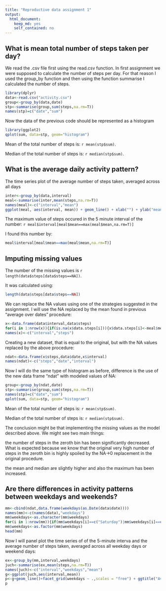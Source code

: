 ```yaml
---
title: "Reproductive data assignment 1"
output:
  html_document:
    keep_md: yes
    self_contained: no
---
```

## What is mean total number of steps taken per day?
We read the .csv file first using the read.csv function. In first assignment we were supposed to calculate the number of steps per day. For that reason I used the group_by function and then using the function summarise I calculated the number of steps.

```r
library(dplyr)
data<-read.csv("activity.csv")
group<-group_by(data,date)
stp<-summarise(group,sum(steps,na.rm=T))
names(stp)=c("date","sum")
```
Now the data of the previous code should be represented as a histogram
```r
library(ggplot2)
qplot(sum, data=stp, geom="histogram")
```

Mean of the total number of steps is: `r mean(stp$sum)`. 

Median of the total number of steps is: `r median(stp$sum)`.

## What is the average daily activity pattern?
The time series plot of the average number of steps taken, averaged across all days
```r
inter<-group_by(data,interval)
meal<-summarise(inter,mean(steps,na.rm=T))
names(meal)<-c("interval","mean")
ggplot(meal, aes(interval, mean)) + geom_line() + xlab("") + ylab("mean of # of steps")
```

The maximum value of steps occured in the 5 minute interval of the number: `r meal$interval[meal$mean==max(meal$mean,na.rm=T)]`

I found this number by:
```r
meal$interval[meal$mean==max(meal$mean,na.rm=T)]
```

## Imputing missing values
The number of the missing values is `r length(data$steps[data$steps==NA])`.

It was calculated using:
```r
length(data$steps[data$steps==NA])
```

We can replace the NA values using one of the strategies suggested in the assignment. I will use the NA replaced by the mean found in previous "average over dates" procedure:
```r
x<-data.frame(data$interval,data$steps)
for(i in 1:nrow(x)){if(is.na(x$data.steps[i])){x$data.steps[i]<-meal$mean[meal$interval==x$data.interval[i]]}}
names(x)<-c("interval","steps")
```

Creating a new dataset, that is equal to the original, but with the NA values replaced by the above procedure:
```r
ndat<-data.frame(x$steps,data$date,x$interval)
names(ndat)<-c("steps","date","interval")
```

Now I will do the same type of histogram as before, difference is the use of the new data frame "ndat" with modeled values of NA:

```r
group<-group_by(ndat,date)
stp<-summarise(group,sum(steps,na.rm=T))
names(stp)=c("date","sum")
qplot(sum, data=stp, geom="histogram")
```

Mean of the total number of steps is: `r mean(stp$sum)`. 

Median of the total number of steps is: `r median(stp$sum)`.

The conclusion might be that implementing the missing values as the model described above. We might see two main things:

the number of steps in the zeroth bin has been significantly decreased. What is expected because we know that the original very high number of 
steps in the zeroth bin is highly spoiled by the NA->0 replacement in the original procedure.

the mean and median are slightly higher and also the maximum has been increased.

## Are there differences in activity patterns between weekdays and weekends?

```r
mm<-cbind(ndat,data.frame(weekdays(as.Date(data$date))))
names(mm)<-c(names(data),"weekdays")
mm$weekdays<-as.character(mm$weekdays)
for(i in 1:nrow(mm)){if(mm$weekdays[i]==c("Saturday")|mm$weekdays[i]==c("Sunday")){mm$weekdays[i]<-"weekend"}else{mm$weekdays[i]<-"weekday"}}
mm$weekdays<-as.factor(mm$weekdays)
head(mm)
```

Now I will panel plot the time series of  of the 5-minute interva and the average number of steps taken, averaged across all weekday days or weekend days:
```r
ex<-group_by(mm,interval,weekdays)
juch<-summarise(ex,mean(steps,na.rm=T))
names(juch)<-c("interval","weekdays","mean")
g<-ggplot(juch,aes(interval,mean))
p<-g+geom_line()+facet_grid(weekdays ~ .,scales = "free") + ggtitle("Average number of steps")
p
```
